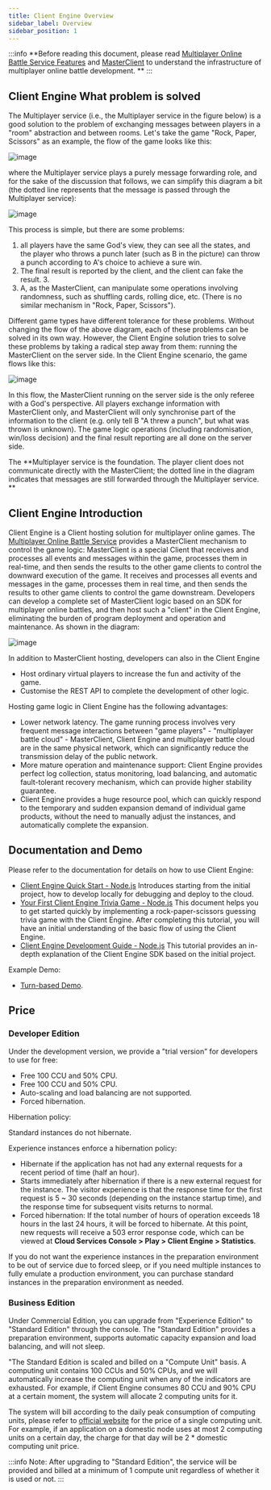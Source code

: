 ```yaml
---
title: Client Engine Overview
sidebar_label: Overview
sidebar_position: 1
---
```


:::info
**Before reading this document, please read [Multiplayer Online Battle Service Features](/sdk/multiplayer/features/) and [MasterClient](/sdk/multiplayer/guide/js/#masterclient) to understand the infrastructure of multiplayer online battle development. **
:::

## Client Engine What problem is solved

The Multiplayer service (i.e., the Multiplayer service in the figure below) is a good solution to the problem of exchanging messages between players in a "room" abstraction and between rooms. Let's take the game "Rock, Paper, Scissors" as an example, the flow of the game looks like this:

![image](/img/client-engine/client-engine1.png)

where the Multiplayer service plays a purely message forwarding role, and for the sake of the discussion that follows, we can simplify this diagram a bit (the dotted line represents that the message is passed through the Multiplayer service):

![image](/img/client-engine/client-engine2.png)

This process is simple, but there are some problems:

1. all players have the same God's view, they can see all the states, and the player who throws a punch later (such as B in the picture) can throw a punch according to A's choice to achieve a sure win.
2. The final result is reported by the client, and the client can fake the result. 3.
3. A, as the MasterClient, can manipulate some operations involving randomness, such as shuffling cards, rolling dice, etc. (There is no similar mechanism in "Rock, Paper, Scissors").

Different game types have different tolerance for these problems. Without changing the flow of the above diagram, each of these problems can be solved in its own way. However, the Client Engine solution tries to solve these problems by taking a radical step away from them: running the MasterClient on the server side. In the Client Engine scenario, the game flows like this:

![image](/img/client-engine/client-engine3.png)

In this flow, the MasterClient running on the server side is the only referee with a God's perspective. All players exchange information with MasterClient only, and MasterClient will only synchronise part of the information to the client (e.g. only tell B "A threw a punch", but what was thrown is unknown). The game logic operations (including randomisation, win/loss decision) and the final result reporting are all done on the server side.

The **Multiplayer service is the foundation. The player client does not communicate directly with the MasterClient; the dotted line in the diagram indicates that messages are still forwarded through the Multiplayer service. **

## Client Engine Introduction

Client Engine is a Client hosting solution for multiplayer online games. The [Multiplayer Online Battle Service](/sdk/multiplayer/features/) provides a MasterClient mechanism to control the game logic: MasterClient is a special Client that receives and processes all events and messages within the game, processes them in real-time, and then sends the results to the other game clients to control the downward execution of the game. It receives and processes all events and messages in the game, processes them in real time, and then sends the results to other game clients to control the game downstream. Developers can develop a complete set of MasterClient logic based on an SDK for multiplayer online battles, and then host such a "client" in the Client Engine, eliminating the burden of program deployment and operation and maintenance. As shown in the diagram:

![image](/img/client-engine/structure.png)

In addition to MasterClient hosting, developers can also in the Client Engine

* Host ordinary virtual players to increase the fun and activity of the game.
* Customise the REST API to complete the development of other logic.

Hosting game logic in Client Engine has the following advantages:

* Lower network latency. The game running process involves very frequent message interactions between "game players" - "multiplayer battle cloud" - MasterClient, Client Engine and multiplayer battle cloud are in the same physical network, which can significantly reduce the transmission delay of the public network.
* More mature operation and maintenance support: Client Engine provides perfect log collection, status monitoring, load balancing, and automatic fault-tolerant recovery mechanism, which can provide higher stability guarantee.
* Client Engine provides a huge resource pool, which can quickly respond to the temporary and sudden expansion demand of individual game products, without the need to manually adjust the instances, and automatically complete the expansion.

## Documentation and Demo

Please refer to the documentation for details on how to use Client Engine:

* [Client Engine Quick Start - Node.js](/sdk/multiplayer/client-engine/quick-start-node/) Introduces starting from the initial project, how to develop locally for debugging and deploy to the cloud.
* [Your First Client Engine Trivia Game - Node.js](/sdk/multiplayer/client-engine/first-game-node/) This document helps you to get started quickly by implementing a rock-paper-scissors guessing trivia game with the Client Engine. After completing this tutorial, you will have an initial understanding of the basic flow of using the Client Engine.
* [Client Engine Development Guide - Node.js](/sdk/multiplayer/client-engine/guide-node/) This tutorial provides an in-depth explanation of the Client Engine SDK based on the initial project.

Example Demo:

* [Turn-based Demo](/sdk/multiplayer/client-engine/demo/#Turn-based-Battle-Demo).

## Price

### Developer Edition

Under the development version, we provide a "trial version" for developers to use for free:

* Free 100 CCU and 50% CPU.
* Free 100 CCU and 50% CPU.
* Auto-scaling and load balancing are not supported.
* Forced hibernation.

Hibernation policy:

Standard instances do not hibernate.

Experience instances enforce a hibernation policy:

* Hibernate if the application has not had any external requests for a recent period of time (half an hour).
* Starts immediately after hibernation if there is a new external request for the instance. The visitor experience is that the response time for the first request is 5 ~ 30 seconds (depending on the instance startup time), and the response time for subsequent visits returns to normal.
* Forced hibernation: If the total number of hours of operation exceeds 18 hours in the last 24 hours, it will be forced to hibernate. At this point, new requests will receive a 503 error response code, which can be viewed at **Cloud Services Console > Play > Client Engine > Statistics**.

If you do not want the experience instances in the preparation environment to be out of service due to forced sleep, or if you need multiple instances to fully emulate a production environment, you can purchase standard instances in the preparation environment as needed.

### Business Edition

Under Commercial Edition, you can upgrade from "Experience Edition" to "Standard Edition" through the console. The "Standard Edition" provides a preparation environment, supports automatic capacity expansion and load balancing, and will not sleep.

"The Standard Edition is scaled and billed on a "Compute Unit" basis. A computing unit contains 100 CCUs and 50% CPUs, and we will automatically increase the computing unit when any of the indicators are exhausted. For example, if Client Engine consumes 80 CCU and 90% CPU at a certain moment, the system will allocate 2 computing units for it.

The system will bill according to the daily peak consumption of computing units, please refer to [official website](https://leancloud.cn/pricing/) for the price of a single computing unit. For example, if an application on a domestic node uses at most 2 computing units on a certain day, the charge for that day will be 2 * domestic computing unit price.

:::info
Note: After upgrading to "Standard Edition", the service will be provided and billed at a minimum of 1 compute unit regardless of whether it is used or not.
:::